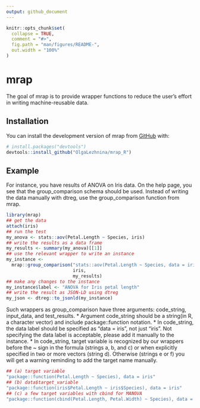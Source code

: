 ```yaml
---
output: github_document
---
```


<!-- README.md is generated from README.Rmd. Please edit that file -->

```r
knitr::opts_chunk$set(
  collapse = TRUE,
  comment = "#>",
  fig.path = "man/figures/README-",
  out.width = "100%"
)
```

# mrap

<!-- badges: start -->
<!-- badges: end -->

The goal of mrap is to provide wrapper functions to reduce the user's effort in writing machine-reusable data.    

## Installation

You can install the development version of mrap from [GitHub](https://github.com/) with:

``` r
# install.packages("devtools")
devtools::install_github("OlgaLezhnina/mrap_R")
```

## Example

For instance, you have results of ANOVA on Iris data. On the help page, you see that the group_comparison schema should be used. Instead of writing the data manually with dtreg, use the group_comparison function from mrap.

```r
library(mrap)
## get the data
attach(iris)
## run the test
my_anova <- stats::aov(Petal.Length ~ Species, iris)
## write the results as a data frame
my_results <- summary(my_anova)[[1]]
## use the relevant wrapper to write an instance
my_instance <-
  mrap::group_comparison("stats::aov(Petal.Length ~ Species, data = iris)",
                         iris,
                         my_results)
## make any changes to the instance
my_instance$label <- "ANOVA for Iris petal length"
## write the result as JSON-LD using dtreg
my_json <- dtreg::to_jsonld(my_instance)
```
Such wrappers as group_comparison have three arguments: code_string, input_data, and test_results. 
* Argument code_string should be a string(in R, a character vector) and include package::function notation. 
* In code_string, the data label should be specified as "data = iris", not just "iris". Not specifying the data label is acceptable, please add it manually to the instance. 
* In code_string, target variable is recognized by our wrappers before the ~ sign in the formula (strings a, b, and c) or when explicitly specified in two or more vectors (string d). Otherwise (strings e or f) you will get a warning reminding to add the target name manually. 

```r
## (a) target variable
"package::function(Petal.Length ~ Species), data = iris"
## (b) data$target_variable
"package::function(iris$Petal.Length ~ iris$Species), data = iris"
## (c) a few target variables with cbind for MANOVA
"package::function(cbind(Petal.Length, Petal.Width) ~ Species), data = iris"

```
